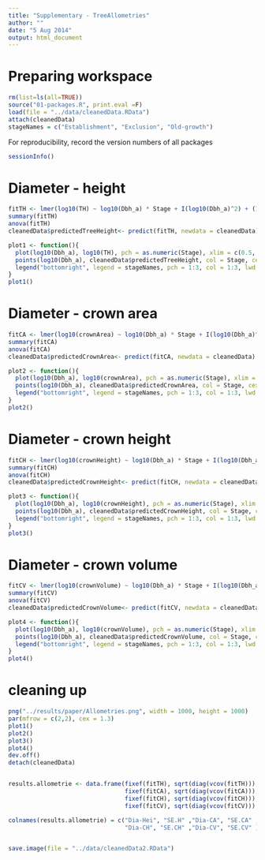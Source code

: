 ```yaml
---
title: "Supplementary - TreeAllometries"
author: ""
date: "5 Aug 2014"
output: html_document
---
```


# Preparing workspace

```r
rm(list=ls(all=TRUE))
source("01-packages.R", print.eval =F)
load(file = "../data/cleanedData.RData")
attach(cleanedData)
stageNames = c("Establishment", "Exclusion", "Old-growth")
```

For reproducibility, record the version numbers of all packages

```r
sessionInfo() 
```

# Diameter - height 

```r
fitTH <- lmer(log10(TH) ~ log10(Dbh_a) * Stage + I(log10(Dbh_a)^2) + (1|Plot)) 
summary(fitTH)
anova(fitTH)
cleanedData$predictedTreeHeight<- predict(fitTH, newdata = cleanedData)

plot1 <- function(){
  plot(log10(Dbh_a), log10(TH), pch = as.numeric(Stage), xlim = c(0.5, 2), main = "Tree height")
  points(log10(Dbh_a), cleanedData$predictedTreeHeight, col = Stage, cex = 0.2)
  legend("bottomright", legend = stageNames, pch = 1:3, col = 1:3, lwd = 1)
}
plot1()
```

#  Diameter - crown area

```r

fitCA <- lmer(log10(crownArea) ~ log10(Dbh_a) * Stage + I(log10(Dbh_a)^2) + (1|Plot)) 
summary(fitCA)
anova(fitCA)
cleanedData$predictedCrownArea<- predict(fitCA, newdata = cleanedData)

plot2 <- function(){
  plot(log10(Dbh_a), log10(crownArea), pch = as.numeric(Stage), xlim = c(0.5, 2), main = "Crown projection area")
  points(log10(Dbh_a), cleanedData$predictedCrownArea, col = Stage, cex = 0.2)
  legend("bottomright", legend = stageNames, pch = 1:3, col = 1:3, lwd = 1)
}
plot2()
```

#  Diameter - crown height

```r


fitCH <- lmer(log10(crownHeight) ~ log10(Dbh_a) * Stage + I(log10(Dbh_a)^2) + (1|Plot)) 
summary(fitCH)
anova(fitCH)
cleanedData$predictedCrownHeight<- predict(fitCH, newdata = cleanedData)

plot3 <- function(){
  plot(log10(Dbh_a), log10(crownHeight), pch = as.numeric(Stage), xlim = c(0.5, 2), main = "Crown height")
  points(log10(Dbh_a), cleanedData$predictedCrownHeight, col = Stage, cex = 0.2)
  legend("bottomright", legend = stageNames, pch = 1:3, col = 1:3, lwd = 1)
}
plot3()
```

#  Diameter - crown volume

```r


fitCV <- lmer(log10(crownVolume) ~ log10(Dbh_a) * Stage + I(log10(Dbh_a)^2) + (1|Plot)) 
summary(fitCV)
anova(fitCV)
cleanedData$predictedCrownVolume<- predict(fitCV, newdata = cleanedData)

plot4 <- function(){
  plot(log10(Dbh_a), log10(crownVolume), pch = as.numeric(Stage), xlim = c(0.5, 2), main = "Crown Volume")
  points(log10(Dbh_a), cleanedData$predictedCrownVolume, col = Stage, cex = 0.2)
  legend("bottomright", legend = stageNames, pch = 1:3, col = 1:3, lwd = 1)
}
plot4()
```

# cleaning up

```r

png("../results/paper/Allometries.png", width = 1000, height = 1000)
par(mfrow = c(2,2), cex = 1.3)
plot1()
plot2()
plot3()
plot4()
dev.off()
detach(cleanedData)


results.allometrie <- data.frame(fixef(fitTH), sqrt(diag(vcov(fitTH))), 
                                 fixef(fitCA), sqrt(diag(vcov(fitCA))), 
                                 fixef(fitCH), sqrt(diag(vcov(fitCH))),
                                 fixef(fitCV), sqrt(diag(vcov(fitCV))) )

colnames(results.allometrie) = c("Dia-Hei", "SE.H" ,"Dia-CA", "SE.CA" ,
                                 "Dia-CH", "SE.CH" ,"Dia-CV", "SE.CV" )


save.image(file = "../data/cleanedData2.RData")


```

